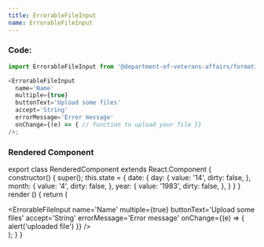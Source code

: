 ```yaml
---
title: ErrorableFileInput
name: ErrorableFileInput
---
```



### Code:

```javascript
import ErrorableFileInput from '@department-of-veterans-affairs/formation-react/ErrorableFileInput'

<ErrorableFileInput
  name='Name'
  multiple={true}
  buttonText='Upload some files'
  accept='String'
  errorMessage='Error message'
  onChange={(e) => { // function to upload your file }}
/>;
```

### Rendered Component

export class RenderedComponent extends React.Component {
  constructor() {
    super();
    this.state = {
      date: {
        day: {
          value: '14',
          dirty: false,
        },
        month: {
          value: '4',
          dirty: false,
        },
        year: {
          value: '1983',
          dirty: false,
        },
      }
    }
  }
  render () {
    return (
      <div className="rendered-component">
        <ErrorableFileInput
          name='Name'
          multiple={true}
          buttonText='Upload some files'
          accept='String'
          errorMessage='Error message'
          onChange={(e) => { alert('uploaded file') }}
        />
      </div>
    );
  }
}

<RenderedComponent />

